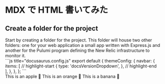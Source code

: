 
# MDX で HTML 書いてみた

## Create a folder for the project

<div className="mdx-grid">
  <div>
    Start by creating a folder for the project. This folder will house two other
    folders: one for your web application a small app written with Express.js
    and another for the Pulumi program defining the New Relic infrastructure to
    monitor it.
  </div>
  <div>
    ```js title="docusaurus.config.js"
    export default {
      themeConfig: {
        navbar: {
          items: [
            // highlight-start
            {
              type: 'docsVersionDropdown',
            },
            // highlight-end
          ],
        },
      },
    };
    ```
  </div>
</div>

<Tabs>
  <TabItem value="apple" label="Apple" default>
    This is an apple 🍎
  </TabItem>
  <TabItem value="orange" label="Orange">
    This is an orange 🍊
  </TabItem>
  <TabItem value="banana" label="Banana">
    This is a banana 🍌
  </TabItem>
</Tabs>
